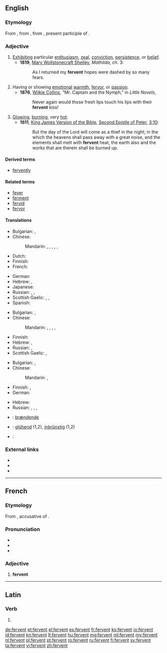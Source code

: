 ==English==

===Etymology===
From {{etyl|enm|en}}, from {{etyl|fro|en}}, from {{etyl|la|en}} {{term|lang=la|fervens}}, present participle of {{term|lang=la|fervere||to boil, ferment, glow, rage}}.

===Adjective===
{{en-adj}}

# [[exhibit|Exhibit]]ing particular [[enthusiasm]], [[zeal]], [[conviction]], [[persistence]], or [[belief]].
#* '''1819''', [[w:Mary Wollstonecraft Shelley|Mary Wollstonecraft Shelley]], ''Mathilda'', ch. 3:
#*: As I returned my '''fervent''' hopes were dashed by so many fears.
# Having or showing [[emotion]]al [[warmth]], [[fervor]], or [[passion]].
#* '''1876''', [[w:Wilkie Collins|Wilkie Collins]], "Mr. Captain and the Nymph," in ''Little Novels'',
#*: Never again would those fresh lips touch his lips with their '''fervent''' kiss!
# [[glowing|Glowing]], [[burning]], very [[hot]].
#* '''1611''', [[w:King James Version of the Bible|King James Version of the Bible]], [[w:Second Epistle of Peter|Second Epistle of Peter]], [[s:Bible (King James)/2 Peter#Chapter 3|3:10]]:
#*: But the day of the Lord will come as a thief in the night; in the which the heavens shall pass away with a great noise, and the elements shall melt with '''fervent''' heat, the earth also and the works that are therein shall be burned up.

====Derived terms====
* [[fervently]]

====Related terms====
* [[fever]]
* [[ferment]]
* [[fervid]]
* [[fervor]]

====Translations====
{{trans-top|exhibiting particular enthusiasm, zeal, conviction, persistence, or belief}}
* Bulgarian: {{t+|bg|пламенен|sc=Cyrl}}, {{t+|bg|страстен|sc=Cyrl}}
* Chinese:
*: Mandarin: {{t|cmn|熱切|sc=Hani}}, {{t+|cmn|热切|tr=rèqiè|sc=Hani}}, {{t|cmn|踴躍|sc=Hani}}, {{t+|cmn|踊跃|tr=yǒngyuè|sc=Hani}}, {{t+|cmn|熱烈|sc=Hani}}, {{t+|cmn|热烈|tr=rèliè|sc=Hani}}
* Dutch: {{t+|nl|fervent}}
* Finnish: {{t+|fi|kiihkeä}}
* French: {{t+|fr|fervent}}
{{trans-mid}}
* German: {{t+|de|inbrünstig}}
* Hebrew: {{qualifier|formally}} {{t+|he|להט|m|alt=מְלֵא לַהַט|tr=melè láhat}},  {{t|he|נִלְהַב|m|tr=nilháv}}
* Japanese: {{t+|ja|熱烈|tr=ねつれつな, netsuretsu na|alt=熱烈な|sc=Jpan}}
* Russian: {{t+|ru|пламенный|tr=plámennyj}}, {{t+|ru|пылкий|tr=pýlkij|sc=Cyrl}}, {{t+|ru|страстный|tr=strástnyj|sc=Cyrl}}
* Scottish Gaelic: {{t|gd|dian}}, {{t|gd|dealasach}}, {{t|gd|dìoghrasach}}
* Spanish: {{t|es|ferviente}}
{{trans-bottom}}

{{trans-top|having or showing emotional warmth, fervor, or passion}}
* Bulgarian: {{t+|bg|горещ|sc=Cyrl}}, {{t+|bg|страстен|sc=Cyrl}}
* Chinese:
*: Mandarin: {{t+|cmn|熱情|sc=Hani}}, {{t+|cmn|热情|tr=rèqíng|sc=Hani}}, {{t|cmn|火熱|sc=Hani}}, {{t+|cmn|火热|tr=huǒrè|sc=Hani}}, {{t+|cmn|激情|tr=jīqíng|sc=Hani}}
{{trans-mid}}
* Finnish: {{t+|fi|kiihkeä}}
* Hebrew: {{t|he|סוֹעֵר|m|tr=so'ér}},  {{t+|he|תשוקה|m|alt=מְלֵא תְּשׁוּקָה|tr=melè t∫uká}}
* Russian: {{t+|ru|пламенный|tr=plámennyj}}, {{t+|ru|жаркий|tr=žárkij}}
* Scottish Gaelic: {{t|gd|dian}}, {{t|gd|dealasach}}
{{trans-bottom}}

{{trans-top|glowing, burning, very hot}}
* Bulgarian: {{t+|bg|горещ|sc=Cyrl}}, {{t+|bg|жарък|sc=Cyrl}}
* Chinese:
*: Mandarin: {{t|cmn|炎熱|sc=Hani}}, {{t+|cmn|炎热|tr=yánrè|sc=Hani}}
* Finnish: {{t+|fi|tulikuuma}}, {{t|fi|hehkuva}}
* German: {{t+|de|glühend}}
{{trans-mid}}
* Hebrew: {{t|he|לוֹהֵט|m|tr=lohét}}
* Russian: {{t+|ru|горячий|tr=gorjáčij|sc=Cyrl}}, {{t+|ru|жаркий|tr=žárkij|sc=Cyrl}}, {{t+|ru|жгучий|tr=žgúčij|sc=Cyrl}}, {{t+|ru|пылать|tr=pylájuščij|alt=пылающий|sc=Cyrl}}
{{trans-bottom}}

{{checktrans-top}}
* {{ttbc|da}}: [[brændende]]
* {{ttbc|de}}: [[glühend]] (1,2), [[inbrünstig]] (1,2)
* {{ttbc|ku}}: {{t+|ku|گه‌رمی}}
{{trans-bottom}}

===External links===
* {{R:Webster 1913}}
* {{R:Century 1911}}
* {{R:OneLook}}

----

==French==

===Etymology===
From {{etyl|la|fr}} {{term/t|la|fervēntem}}, accusative of {{term/t|la|fervēns}}.

===Pronunciation===
* {{audio|Fr-fervent.ogg|audio|lang=fr}}
* {{IPA|lang=fr|/fɛʁ.vɑ̃/}}
* {{homophones|fervents|lang=fr}}

===Adjective===
{{fr-adj}}

# '''fervent'''

----

==Latin==

===Verb===
{{la-verb-form|fervent}}

# {{conjugation of|ferveō||3|p|pres|act|ind|lang=la}}

[[de:fervent]]
[[et:fervent]]
[[el:fervent]]
[[es:fervent]]
[[fr:fervent]]
[[ko:fervent]]
[[io:fervent]]
[[id:fervent]]
[[kn:fervent]]
[[lt:fervent]]
[[hu:fervent]]
[[mg:fervent]]
[[ml:fervent]]
[[my:fervent]]
[[nl:fervent]]
[[pl:fervent]]
[[pt:fervent]]
[[ro:fervent]]
[[ru:fervent]]
[[fi:fervent]]
[[sv:fervent]]
[[ta:fervent]]
[[vi:fervent]]
[[zh:fervent]]